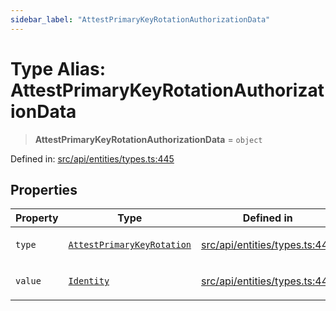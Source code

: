 ```yaml
---
sidebar_label: "AttestPrimaryKeyRotationAuthorizationData"
---
```


# Type Alias: AttestPrimaryKeyRotationAuthorizationData

> **AttestPrimaryKeyRotationAuthorizationData** = `object`

Defined in: [src/api/entities/types.ts:445](https://github.com/PolymeshAssociation/polymesh-sdk/blob/bee6a2fe7a8ce5db42a6982e793782182cde2153/src/api/entities/types.ts#L445)

## Properties

<table>
<thead>
<tr>
<th>Property</th>
<th>Type</th>
<th>Defined in</th>
</tr>
</thead>
<tbody>
<tr>
<td>

<a id="type"></a> `type`

</td>
<td>

[`AttestPrimaryKeyRotation`](../enumerations/AuthorizationType.mdx#attestprimarykeyrotation)

</td>
<td>

[src/api/entities/types.ts:446](https://github.com/PolymeshAssociation/polymesh-sdk/blob/bee6a2fe7a8ce5db42a6982e793782182cde2153/src/api/entities/types.ts#L446)

</td>
</tr>
<tr>
<td>

<a id="value"></a> `value`

</td>
<td>

[`Identity`](Identity.mdx)

</td>
<td>

[src/api/entities/types.ts:447](https://github.com/PolymeshAssociation/polymesh-sdk/blob/bee6a2fe7a8ce5db42a6982e793782182cde2153/src/api/entities/types.ts#L447)

</td>
</tr>
</tbody>
</table>

